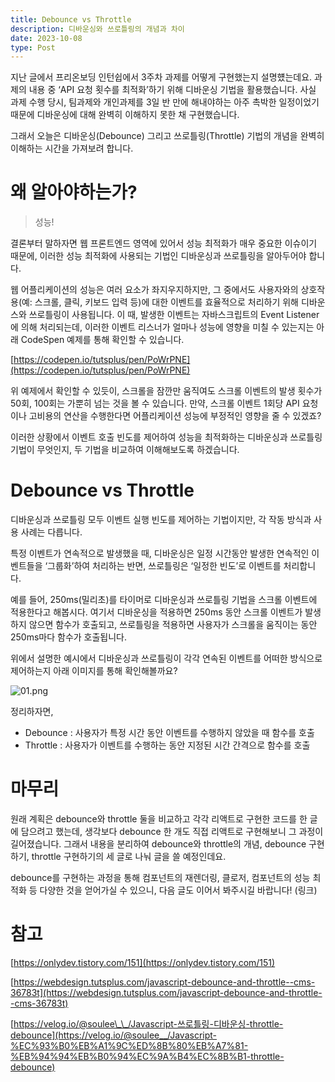 ```yaml
---
title: Debounce vs Throttle
description: 디바운싱와 쓰로틀링의 개념과 차이
date: 2023-10-08
type: Post
---
```


지난 글에서 프리온보딩 인턴쉽에서 3주차 과제를 어떻게 구현했는지 설명헀는데요. 과제의 내용 중 ‘API 요청 횟수를 최적화’하기 위해 디바운싱 기법을 활용했습니다. 사실 과제 수행 당시, 팀과제와 개인과제를 3일 반 만에 해내야하는 아주 촉박한 일정이었기 때문에 디바운싱에 대해 완벽히 이해하지 못한 채 구현했습니다.

그래서 오늘은 디바운싱(Debounce) 그리고 쓰로틀링(Throttle) 기법의 개념을 완벽히 이해하는 시간을 가져보려 합니다.

# 왜 알아야하는가?

> 성능!

결론부터 말하자면 웹 프론트엔드 영역에 있어서 성능 최적화가 매우 중요한 이슈이기 때문에, 이러한 성능 최적화에 사용되는 기법인 디바운싱과 쓰로틀링을 알아두어야 합니다.

웹 어플리케이션의 성능은 여러 요소가 좌지우지하지만, 그 중에서도 사용자와의 상호작용(예: 스크롤, 클릭, 키보드 입력 등)에 대한 이벤트를 효율적으로 처리하기 위해 디바운스와 쓰로틀링이 사용됩니다. 이 때, 발생한 이벤트는 자바스크립트의 Event Listener에 의해 처리되는데, 이러한 이벤트 리스너가 얼마나 성능에 영향을 미칠 수 있는지는 아래 CodeSpen 예제를 통해 확인할 수 있습니다.

[https://codepen.io/tutsplus/pen/PoWrPNE](https://codepen.io/tutsplus/pen/PoWrPNE)

위 예제에서 확인할 수 있듯이, 스크롤을 잠깐만 움직여도 스크롤 이벤트의 발생 횟수가 50회, 100회는 가뿐히 넘는 것을 볼 수 있습니다. 만약, 스크롤 이벤트 1회당 API 요청이나 고비용의 연산을 수행한다면 어플리케이션 성능에 부정적인 영향을 줄 수 있겠죠?

이러한 상황에서 이벤트 호출 빈도를 제어하여 성능을 최적화하는 디바운싱과 쓰로틀링 기법이 무엇인지, 두 기법을 비교하여 이해해보도록 하겠습니다.

# Debounce vs Throttle

디바운싱과 쓰로틀링 모두 이벤트 실행 빈도를 제어하는 기법이지만, 각 작동 방식과 사용 사례는 다릅니다.

특정 이벤트가 연속적으로 발생했을 때, 디바운싱은 일정 시간동안 발생한 연속적인 이벤트들을 ‘그룹화’하여 처리하는 반면, 쓰로틀링은 ‘일정한 빈도’로 이벤트를 처리합니다.

예를 들어, 250ms(밀리초)를 타이머로 디바운싱과 쓰로틀링 기법을 스크롤 이벤트에 적용한다고 해봅시다. 여기서 디바운싱을 적용하면 250ms 동안 스크롤 이벤트가 발생하지 않으면 함수가 호출되고, 쓰로틀링을 적용하면 사용자가 스크롤을 움직이는 동안 250ms마다 함수가 호출됩니다.

위에서 설명한 예시에서 디바운싱과 쓰로틀링이 각각 연속된 이벤트를 어떠한 방식으로 제어하는지 아래 이미지를 통해 확인해볼까요?

![01.png](/images/post/react/debounce_and_throttle/01.png)

정리하자면,

- Debounce : 사용자가 특정 시간 동안 이벤트를 수행하지 않았을 때 함수를 호출
- Throttle : 사용자가 이벤트를 수행하는 동안 지정된 시간 간격으로 함수를 호출

# 마무리

원래 계획은 debounce와 throttle 둘을 비교하고 각각 리액트로 구현한 코드를 한 글에 담으려고 했는데, 생각보다 debounce 한 개도 직접 리액트로 구현해보니 그 과정이 길어졌습니다. 그래서 내용을 분리하여 debounce와 throttle의 개념, debounce 구현하기, throttle 구현하기의 세 글로 나눠 글을 쓸 예정인데요.

debounce를 구현하는 과정을 통해 컴포넌트의 재렌더링, 클로저, 컴포넌트의 성능 최적화 등 다양한 것을 얻어가실 수 있으니, 다음 글도 이어서 봐주시길 바랍니다! (링크)

# 참고

[https://onlydev.tistory.com/151](https://onlydev.tistory.com/151)

[https://webdesign.tutsplus.com/javascript-debounce-and-throttle--cms-36783t](https://webdesign.tutsplus.com/javascript-debounce-and-throttle--cms-36783t)

[https://velog.io/@soulee\_\_/Javascript-쓰로틀링-디바운싱-throttle-debounce](https://velog.io/@soulee__/Javascript-%EC%93%B0%EB%A1%9C%ED%8B%80%EB%A7%81-%EB%94%94%EB%B0%94%EC%9A%B4%EC%8B%B1-throttle-debounce)
